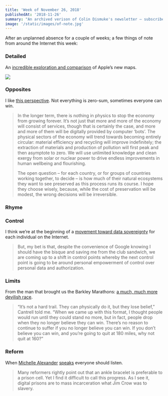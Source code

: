 ```yaml
---
title: 'Week of November 26, 2018'
publishedAt: '2018-11-26'
summary: "An archived verison of Colin Dismuke's newsletter – subscribe to get it in your inbox."
image: '/static/images/of-note.jpg'
---
```


After an unplanned absence for a couple of weeks; a few things of note
from around the Internet this week:

### Detailed

An [incredible exploration and
comparison](https://www.justinobeirne.com/new-apple-maps) of Apple’s new
maps.

[![](https://static1.squarespace.com/static/54ff63f0e4b0bafce6932642/t/5bdb42c80ebbe8a5aa28a8b7/1541096151871/1-1+New+Map.gif?format=2500w)](https://static1.squarespace.com/static/54ff63f0e4b0bafce6932642/t/5bdb42c80ebbe8a5aa28a8b7/1541096151871/1-1+New+Map.gif?format=2500w)

### Opposites

I like [this
perspective](http://ifreetrade.org/article/the_secret_of_eternal_growth_the_physics_behind_pro_growth_environmentalism).
Not everything is zero-sum, sometimes everyone can win.

> In the longer term, there is nothing in physics to stop the economy
> from growing forever. It’s not just that more and more of the economy
> will consist of services, though that is certainly the case, and more
> and more of them will be digitally provided by computer ‘bots’. The
> physical sectors of the economy will trend towards becoming entirely
> circular: material efficiency and recycling will improve indefinitely;
> the extraction of materials and production of pollution will first
> peak and then asymptote to zero. We will use unlimited knowledge and
> clean exergy from solar or nuclear power to drive endless improvements
> in human wellbeing and flourishing.
>
> The open question – for each country, or for groups of countries
> working together, to decide – is how much of their natural ecosystems
> they want to see preserved as this process runs its course. I hope
> they choose wisely, because, while the cost of preservation will be
> modest, the wrong decisions will be irreversible.

### Rhyme

### Control

I think we’re at the beginning of a [movement toward data
sovereignty](https://www.epsilontheory.com/control-point/) for each
individual on the Internet.

> But, my bet is that, despite the convenience of Google knowing I
> should have the bisque and saving me from the club sandwich, we are
> coming up to a shift in control points whereby the next control point
> is going to be around personal empowerment of control over personal
> data and authorization.

### Limits

From the man that brought us the Barkley Marathons: [a much, much more
devilish
race](https://deadspin.com/ultrarunner-courtney-dauwalter-takes-on-the-worlds-most-1830136537).

> “It’s not a hard trail. They can physically do it, but they lose
> belief,” Cantrell told me. “When we came up with this format, I
> thought people would run until they could stand no more, but in fact,
> people drop when they no longer believe they can win. There’s no
> reason to continue to suffer if you no longer believe you can win. If
> you don’t believe you can win, and you’re going to quit at 180 miles,
> why not quit at 160?”

### Reform

When [Michelle
Alexander](https://en.wikipedia.org/wiki/The_New_Jim_Crow)
[speaks](https://www.nytimes.com/2018/11/08/opinion/sunday/criminal-justice-reforms-race-technology.html)
everyone should listen.

> Many reformers rightly point out that an ankle bracelet is preferable
> to a prison cell. Yet I find it difficult to call this progress. As I
> see it, digital prisons are to mass incarceration what Jim Crow was to
> slavery.
